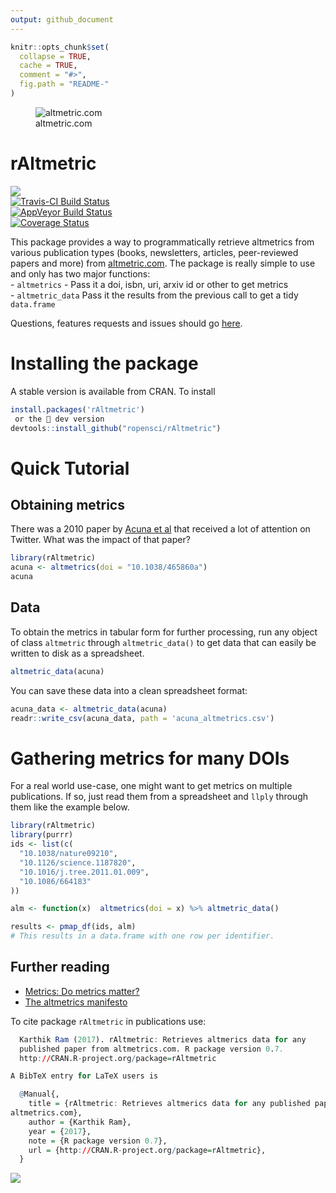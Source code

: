 ```yaml
---
output: github_document
---
```


<!-- README.md is generated from README.Rmd. Please edit that file -->

```r
knitr::opts_chunk$set(
  collapse = TRUE,
  cache = TRUE,
  comment = "#>",
  fig.path = "README-"
)
```

![altmetric.com](altmetric_logo_title.png)


# rAltmetric

![](http://cranlogs.r-pkg.org/badges/rAltmetric)  
[![Travis-CI Build Status](https://travis-ci.org/ropensci/rAltmetric.svg?branch=master)](https://travis-ci.org/ropensci/rAltmetric)    
[![AppVeyor Build Status](https://ci.appveyor.com/api/projects/status/github/ropensci/rAltmetric?branch=master&svg=true)](https://ci.appveyor.com/project/ropensci/rAltmetric)  
[![Coverage Status](https://img.shields.io/codecov/c/github/ropensci/rAltmetric/master.svg)](https://codecov.io/github/ropensci/rAltmetric?branch=master)


This package provides a way to programmatically retrieve altmetrics from various publication types (books, newsletters, articles, peer-reviewed papers and more) from [altmetric.com](http://altmetric.com). The package is really simple to use and only has two major functions:  
- `altmetrics` - Pass it a doi, isbn, uri, arxiv id or other to get metrics  
- `altmetric_data` Pass it the results from the previous call to get a tidy `data.frame`  

Questions, features requests and issues should go [here](https://github.com/ropensci/rAltmetric/issues/). 

# Installing the package

A stable version is available from CRAN. To install

```r
install.packages('rAltmetric')
 or the 👷 dev version
devtools::install_github("ropensci/rAltmetric")
```


# Quick Tutorial

## Obtaining metrics
There was a 2010 paper by [Acuna et al](http://www.nature.com/news/2010/100616/full/465860a.html) that received a lot of attention on Twitter. What was the impact of that paper?

```r
library(rAltmetric)
acuna <- altmetrics(doi = "10.1038/465860a")
acuna
```


## Data
To obtain the metrics in tabular form for further processing, run any object of class `altmetric` through `altmetric_data()` to get data that can easily be written to disk as a spreadsheet.

```r
altmetric_data(acuna)
```

You can save these data into a clean spreadsheet format:

```r
acuna_data <- altmetric_data(acuna)
readr::write_csv(acuna_data, path = 'acuna_altmetrics.csv')
```

# Gathering metrics for many DOIs
For a real world use-case, one might want to get metrics on multiple publications. If so, just read them from a spreadsheet and `llply` through them like the example below.

```r
library(rAltmetric)
library(purrr)
ids <- list(c(
  "10.1038/nature09210",
  "10.1126/science.1187820",
  "10.1016/j.tree.2011.01.009",
  "10.1086/664183"
))

alm <- function(x)  altmetrics(doi = x) %>% altmetric_data()

results <- pmap_df(ids, alm)
# This results in a data.frame with one row per identifier.
```

## Further reading
* [Metrics: Do metrics matter?](http://www.nature.com/news/2010/100616/full/465860a.html)
* [The altmetrics manifesto](http://altmetrics.org/manifesto/)


To cite package `rAltmetric` in publications use:

```r
  Karthik Ram (2017). rAltmetric: Retrieves altmerics data for any
  published paper from altmetrics.com. R package version 0.7.
  http://CRAN.R-project.org/package=rAltmetric

A BibTeX entry for LaTeX users is

  @Manual{,
    title = {rAltmetric: Retrieves altmerics data for any published paper from
altmetrics.com},
    author = {Karthik Ram},
    year = {2017},
    note = {R package version 0.7},
    url = {http://CRAN.R-project.org/package=rAltmetric},
  }
```



[![](http://ropensci.org/public_images/github_footer.png)](http://ropensci.org)
